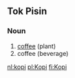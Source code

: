 ==Tok Pisin==
===Noun===

# [[coffee]] (plant)
# coffee (beverage)

[[nl:kopi]]
[[pl:Kopi]]
[[fi:Kopi]]